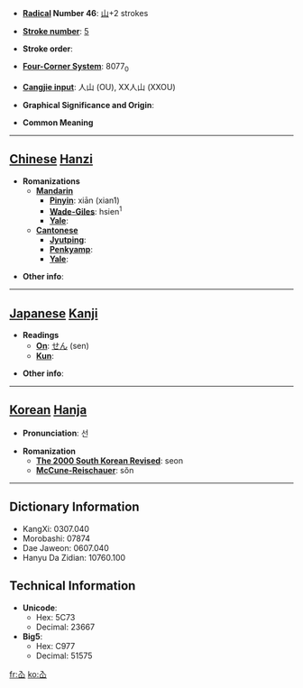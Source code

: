 * '''[[Wiktionary:Chinese radical index| Radical]] Number 46''': [[Wiktionary:Chinese radical index 山|山]]+2 strokes

* '''[[Wiktionary:Chinese total strokes index|Stroke number]]''': [[Wiktionary:Chinese total strokes index 5|5]]

* '''Stroke order''': 

* '''[[Wiktionary:Chinese four corner index|Four-Corner System]]''': 8077<sub>0</sub>

* '''[[Wiktionary:Chinese Cangjie index|Cangjie input]]''': 人山 (OU), XX人山 (XXOU)

* '''Graphical Significance and Origin''': 

* '''Common Meaning'''

----

== [[Chinese]] [[Hanzi]] ==

* '''Romanizations'''
** '''[[Mandarin]]'''
*** '''[[Pinyin]]''': xiān (xian1)
*** '''[[Wade-Giles]]''': hsien<sup>1</sup>
*** '''[[Yale]]''': 
** '''[[Cantonese]]'''
*** '''[[Jyutping]]''':
*** '''[[Penkyamp]]''': 
*** '''[[Yale]]''': 

* '''Other info''': 

----

== [[Japanese]] [[Kanji]] ==

* '''Readings'''
** '''[[On]]''': [[せん]] (sen)
** '''[[Kun]]''': 

* '''Other info''':  

----

== [[Korean]] [[Hanja]] ==

* '''Pronunciation''': 선

* '''Romanization'''
** '''[[The 2000 South Korean Revised Romanization|The 2000 South Korean Revised]]''': seon
** '''[[McCune-Reischauer]]''': sŏn

----

== Dictionary Information ==

* KangXi: 0307.040
* Morobashi: 07874
* Dae Jaweon: 0607.040
* Hanyu Da Zidian: 10760.100

== Technical Information ==

* '''Unicode''':
** Hex: 5C73
** Decimal: 23667
* '''Big5''':
** Hex: C977
** Decimal: 51575

[[fr:屳]]
[[ko:屳]]